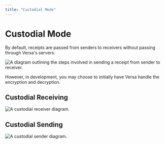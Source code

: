 ```yaml
---
title: "Custodial Mode"
---
```


# Custodial Mode

By default, receipts are passed from senders to receivers without passing through Versa's servers:

![A diagram outlining the steps involved in sending a receipt from sender to receiver.](https://raw.githubusercontent.com/versa-protocol/docs/main/assets/versa_diagram.svg)

However, in development, you may choose to initially have Versa handle the encryption and decryption.

## Custodial Receiving

![A custodial receiver diagram.](https://raw.githubusercontent.com/versa-protocol/docs/main/assets/versa_diagram_custodial_receiver.svg)

## Custodial Sending

![A custodial sender diagram.](https://raw.githubusercontent.com/versa-protocol/docs/main/assets/versa_diagram_custodial_sender.svg)
